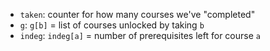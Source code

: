 - `taken`: counter for how many courses we've "completed"
- `g`: `g[b]` = list of courses unlocked by taking `b`
- `indeg`: `indeg[a]` =  number of prerequisites left for course `a`